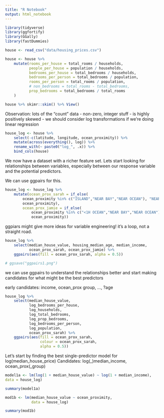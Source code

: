 ```yaml
---
title: "R Notebook"
output: html_notebook
---
```


```r
library(tidyverse)
library(ggfortify)
library(GGally)
library(fastDummies)
```

```r
house <- read_csv("data/housing_prices.csv")
```



```r
house <- house %>%
    mutate(rooms_per_house = total_rooms / households,
           people_per_house = population / households,
           bedrooms_per_house = total_bedrooms / households,
           bedrooms_per_person = total_bedrooms / population,
           rooms_per_person = total_rooms / population,
           # non_bedrooms = total_rooms - total_bedrooms,
           prop_bedrooms = total_bedrooms / total_rooms
    )
```

```r
house %>% skimr::skim() %>% View()
```

Observation: lots of the "count" data - non-zero, integer stuff - is highly positively skewed - we should consider log transformations if we're doing linear regression

```r
house_log <- house %>%
    select(-c(latitude, longitude, ocean_proximity)) %>%
    mutate(across(everything(), log)) %>%
    rename_with(~ paste0("log_", .x)) %>%
    bind_cols(house)
```

We now have a dataset with a richer feature set.
Lets start looking for relationships between variables, especially between our response variable and the potential predictors.

We can use ggpairs for this.

```r
house_log <- house_log %>%
    mutate(ocean_prox_sarah = if_else(
        ocean_proximity %in% c("ISLAND","NEAR BAY","NEAR OCEAN"), "NEAR WATER",
        ocean_proximity),
        ocean_prox_jamie = if_else(
            ocean_proximity %in% c("<1H OCEAN","NEAR BAY","NEAR OCEAN"), "NEAR WATER",
            ocean_proximity))
```

ggpiars might give more ideas for variable engineering!
it's a loop, not a straight road.

```r
house_log %>%
    select(median_house_value, housing_median_age, median_income, 
           ocean_prox_sarah, ocean_prox_jamie) %>%
    ggpairs(aes(fill = ocean_prox_sarah, alpha = 0.5))

# ggsave("ggpairs1.png")
```
we can use ggpairs to understand the relationships better and start making candidates for what might be the best predictors

early candidates: income, ocean_prox group, ..., ?age

```r
house_log %>% 
    select(median_house_value,
           log_bedrooms_per_house,
           log_households,
           log_total_bedrooms,
           log_prop_bedrooms,
           log_bedrooms_per_person,
           log_population,
           ocean_prox_sarah) %>% 
    ggpairs(aes(fill = ocean_prox_sarah,
                colour = ocean_prox_sarah,
                alpha = 0.5))
```

Let's start by finding the best single-predictor model for log(median_house_price)
Candidates: log(_)median_income, ocean_prox(_group)

```r
model1a <- lm(log(1 + median_house_value) ~ log(1 + median_income),
data = house_log)

summary(model1a)
```

```r
mod1b <- lm(median_house_value ~ ocean_proximity,
            data = house_log)

summary(mod1b)
```


